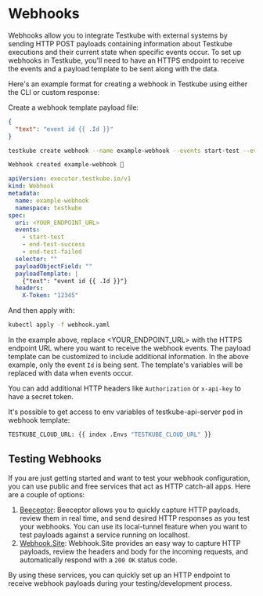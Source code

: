 
# Webhooks

Webhooks allow you to integrate Testkube with external systems by sending HTTP POST payloads containing information about Testkube executions and their current state when specific events occur. To set up webhooks in Testkube, you'll need to have an HTTPS endpoint to receive the events and a payload template to be sent along with the data.

Here's an example format for creating a webhook in Testkube using either the CLI or custom response:

<Tabs>

<TabItem value="cli" label="CLI">

Create a webhook template payload file:

```json title="template.json"
{
  "text": "event id {{ .Id }}"
}
```

```sh
testkube create webhook --name example-webhook --events start-test --events end-test-failed --payload-template template.json --uri <YOUR_ENDPOINT_URL>
```

```sh title="Expected output:"
Webhook created example-webhook 🥇
```

</TabItem>

<TabItem value="crd" label="Custom Resource">

```yaml title="webhook.yaml"
apiVersion: executor.testkube.io/v1
kind: Webhook
metadata:
  name: example-webhook
  namespace: testkube
spec:
  uri: <YOUR_ENDPOINT_URL>
  events:
    - start-test
    - end-test-success
    - end-test-failed
  selector: ""
  payloadObjectField: ""
  payloadTemplate: |
    {"text": "event id {{ .Id }}"}
  headers:
    X-Token: "12345"
```

And then apply with:

```sh
kubectl apply -f webhook.yaml
```

</TabItem>

</Tabs>

In the example above, replace <YOUR_ENDPOINT_URL> with the HTTPS endpoint URL where you want to receive the webhook events. The payload template can be customized to include additional information. In the above example, only the event `Id` is being sent. The template's variables will be replaced with data when events occur.

You can add additional HTTP headers like `Authorization` or `x-api-key` to have a secret token.

It's possible to get access to env variables of testkube-api-server pod in webhook template:

```sh title="template.txt"
TESTKUBE_CLOUD_URL: {{ index .Envs "TESTKUBE_CLOUD_URL" }}
```

## Testing Webhooks

If you are just getting started and want to test your webhook configuration, you can use public and free services that act as HTTP catch-all apps. Here are a couple of options:

1. [Beeceptor](https://beeceptor.com/): Beeceptor allows you to quickly capture HTTP payloads, review them in real time, and send desired HTTP responses as you test your webhooks. You can use its local-tunnel feature when you want to test payloads against a service running on localhost.
2. [Webhook.Site](https://webhook.site/): Webhook.Site provides an easy way to capture HTTP payloads, review the headers and body for the incoming requests, and automatically respond with a `200 OK` status code.

By using these services, you can quickly set up an HTTP endpoint to receive webhook payloads during your testing/development process.
